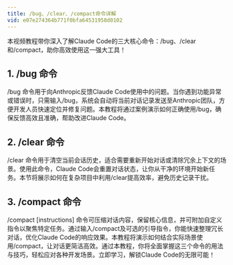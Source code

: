 ```yaml
---
title: /bug、/clear、/compact命令详解
vid: e07e274364b771f0bfa64531958d0102
---
```

本视频教程带你深入了解Claude Code的三大核心命令：/bug、/clear和/compact，助你高效使用这一强大工具！
## 1. /bug 命令
/bug 命令用于向Anthropic反馈Claude Code使用中的问题。当你遇到功能异常或错误时，只需输入/bug，系统会自动将当前对话记录发送至Anthropic团队，方便开发人员快速定位并修复问题。本教程将通过案例演示如何正确使用/bug，确保反馈高效且准确，帮助改进Claude Code。
## 2. /clear 命令
/clear 命令用于清空当前会话历史，适合需要重新开始对话或清除冗余上下文的场景。使用此命令，Claude Code会重置对话状态，让你从干净的环境开始新任务。本节将展示如何在复杂项目中利用/clear提高效率，避免历史记录干扰。
## 3. /compact 命令
/compact [instructions] 命令可压缩对话内容，保留核心信息，并可附加自定义指令以聚焦特定任务。通过输入/compact及可选的引导指令，你能快速整理冗长对话，优化Claude Code的响应效果。本教程将演示如何结合实际场景使用/compact，让对话更简洁高效。通过本教程，你将全面掌握这三个命令的用法与技巧，轻松应对各种开发场景。立即学习，解锁Claude Code的无限可能！

